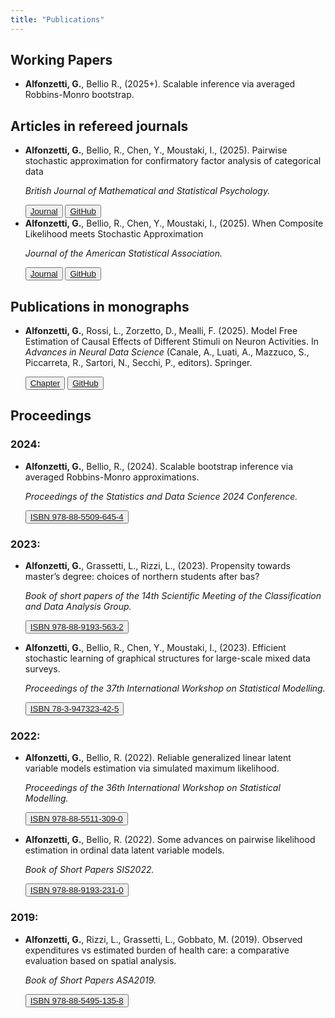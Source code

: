 ```yaml
---
title: "Publications"
---
```


## Working Papers
- **Alfonzetti, G.**, Bellio R., (2025+). Scalable inference via averaged Robbins-Monro
bootstrap.

## Articles in refereed journals
- **Alfonzetti, G.**, Bellio, R., Chen, Y., Moustaki, I., (2025). Pairwise stochastic approximation for confirmatory factor analysis of categorical data <p class="text-primary">*British Journal of Mathematical and Statistical Psychology.*<p> <p><div>
<button type="button" class="btn btn-outline-primary">[Journal](https://doi.org/10.1111/bmsp.12347)</button>  
<button type="button" class="btn btn-outline-primary">[GitHub](https://github.com/giuseppealfonzetti/experimentsSTOPLFA/tree/main)</button>
</div>

- **Alfonzetti, G.**, Bellio, R., Chen, Y., Moustaki, I., (2025). When Composite Likelihood meets Stochastic Approximation <p class="text-primary">*Journal of the American Statistical Association.*<p> <p><div>
<button type="button" class="btn btn-outline-primary">[Journal](https://doi.org/10.1080/01621459.2024.2436219)</button>  
<button type="button" class="btn btn-outline-primary">[GitHub](https://github.com/giuseppealfonzetti/experiments_stoCL/tree/main)</button>
</div>

## Publications in monographs
- **Alfonzetti, G.**, Rossi, L., Zorzetto, D., Mealli, F. (2025). Model Free Estimation of Causal Effects of Different Stimuli on Neuron Activities. In *Advances in Neural Data Science* (Canale, A., Luati, A., Mazzuco, S., Piccarreta, R., Sartori, N., Secchi, P., editors). Springer.
<p><div>
<button type="button" class="btn btn-outline-primary">[Chapter](https://link.springer.com/chapter/10.1007/978-3-031-70638-7_2)</button>  
<button type="button" class="btn btn-outline-primary">[GitHub](https://github.com/giuseppealfonzetti/CausVisNral)</button>
</div>
 

## Proceedings
### 2024:
- **Alfonzetti, G.**, Bellio, R., (2024). Scalable bootstrap inference via averaged Robbins-Monro approximations. <p class="text-primary">*Proceedings of the Statistics and Data Science 2024 Conference.*<p><button type="button" class="btn btn-outline-primary">[ISBN 978-88-5509-645-4](https://unipapress.com/book/proceedings-of-the-statistics-and-data-science-2024-conference/)</button>

### 2023:
- **Alfonzetti, G.**, Grassetti, L., Rizzi, L., (2023). Propensity towards master's degree: choices of northern students after bas? <p class="text-primary">*Book of short papers of the 14th Scientific Meeting of the Classification and Data Analysis Group.*<p><button type="button" class="btn btn-outline-primary">[ISBN 978-88-9193-563-2](https://air.uniud.it/handle/11390/1262890)</button>

- **Alfonzetti, G.**, Bellio, R., Chen, Y., Moustaki, I., (2023). Efficient stochastic learning of graphical structures for large-scale mixed data surveys. <p class="text-primary">*Proceedings of the 37th International Workshop on Statistical Modelling.*<p>
<button type="button" class="btn btn-outline-primary">[ISBN 78-3-947323-42-5](https://iwsm2023.statistik.tu-dortmund.de/storages/iwsm2023-statistik/r/dokumente/IWSM_2023_Conference_Proceedings.pdf)</button>

### 2022:
- **Alfonzetti, G.**, Bellio, R. (2022). Reliable generalized linear latent variable models estimation via simulated maximum likelihood. <p class="text-primary">*Proceedings of the 36th International Workshop on Statistical Modelling.*<p>
<button type="button" class="btn btn-outline-primary">[ISBN 978-88-5511-309-0](https://www.openstarts.units.it/handle/10077/33740)</button>

- **Alfonzetti, G.**, Bellio, R. (2022). Some advances on pairwise likelihood estimation in ordinal data latent variable models. <p class="text-primary">*Book of Short Papers SIS2022.*<p>
<button type="button" class="btn btn-outline-primary">[ISBN  978-88-9193-231-0](https://it.pearson.com/docenti/universita/partnership/sis.html)</button>

### 2019:
- **Alfonzetti, G.**, Rizzi, L., Grassetti, L., Gobbato, M. (2019). Observed expenditures vs estimated burden of health care: a comparative evaluation based on spatial analysis. <p class="text-primary">*Book of Short Papers ASA2019.*<p>
<button type="button" class="btn btn-outline-primary">[ISBN  978-88-5495-135-8](https://air.uniud.it/handle/11390/1168519?mode=complete)</button>
